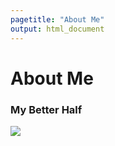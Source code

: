 ```yaml
---
pagetitle: "About Me"
output: html_document
---
```


# About Me
### My Better Half

![](Pics/IMG_1840.JPG)

